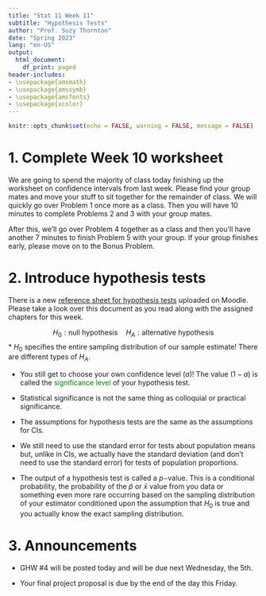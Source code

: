```yaml
---
title: "Stat 11 Week 11"
subtitle: "Hypothesis Tests" 
author: "Prof. Suzy Thornton"
date: "Spring 2023"
lang: "en-US"
output:
  html_document:
    df_print: paged
header-includes:
- \usepackage{amsmath}
- \usepackage{amssymb}
- \usepackage{amsfonts}
- \usepackage{xcolor}
---
```


```r
knitr::opts_chunk$set(echo = FALSE, warning = FALSE, message = FALSE)
```



# 1. Complete Week 10 worksheet 

We are going to spend the majority of class today finishing up the worksheet on confidence intervals from last week. Please find your group mates and move your stuff to sit together for the remainder of class. We will quickly go over Problem 1 once more as a class. Then you will have $10$ minutes to complete Problems 2 and 3 with your group mates. 

After this, we'll go over Problem 4 together as a class and then you'll have another $7$ minutes to finish Problem 5 with your group. If your group finishes early, please move on to the Bonus Problem. 


# 2. Introduce hypothesis tests 

There is a new [reference sheet for hypothesis tests](https://profsuzy.github.io/Stat11/Cheat-sheet-5.html) uploaded on Moodle. Please take a look over this document as you read along with the assigned chapters for this week. 

$$H_0: \text{null hypothesis} \quad H_A: \text{alternative hypothesis}$$ 
* $H_0$ specifies the entire sampling distribution of our sample estimate! There are different types of $H_A$. 

* You still get to choose your own confidence level ($a$)! The value $(1-a)$ is called the <span style="color:green">significance level</span> of your hypothesis test. 

* Statistical significance is not the same thing as colloquial or practical significance. 

* The assumptions for hypothesis tests are the same as the assumptions for CIs. 

* We still need to use the standard error for tests about population means but, unlike in CIs, we actually have the standard deviation (and don't need to use the standard error) for tests of population proportions.

* The output of a hypothesis test is called a $p-$value. This is a conditional probability, the probability of the $\hat{p}$ or $\bar{x}$ value from you data or something even more rare occurring based on the sampling distribution of your estimator conditioned upon the assumption that $H_0$ is true and you actually know the exact sampling distribution. 




# 3. Announcements 

* GHW #4 will be posted today and will be due next Wednesday, the 5th. 

* Your final project proposal is due by the end of the day this Friday. 

